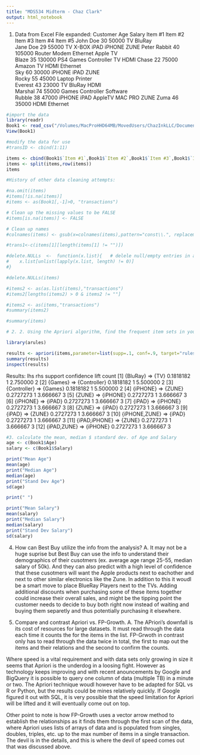 ```yaml
---
title: "MDS534 Midterm - Chaz Clark"
output: html_notebook
---
```


1. Data from Excel File expanded:
Customer	Age	Salary	Item #1	Item #2	Item #3	Item #4	Item #5
John Doe	30	50000	TV	BluRay			
Jane Doe	29	55000	TV	X-BOX	iPAD	iPHONE	ZUNE
Peter Rabbit	40	105000	Router	Modem	Ethernet	Apple TV	
Blaze	35	130000	PS4	Games	Controller	TV	HDMI
Chase	22	75000	Amazon TV	HDMI	Ethernet		
Sky	60	30000	iPHONE	iPAD	ZUNE		
Rocky	55	45000	Laptop	Printer			
Everest	43	23000	TV	BluRay	HDMI		
Marshal	74	55000	Games	Controller	Software		
Rubble	38	47000	iPHONE	iPAD	AppleTV	MAC PRO	ZUNE
Zuma	46	35000	HDMI	Ethernet						

```r
#import the data
library(readr)
Book1 <- read_csv("/Volumes/MacProHHD64MB/MovedUsers/ChazInkLLC/Documents/Documents - Mac Pro/Elmhurst/Data Mining/Midterm/Book1.csv")
View(Book1)

```

```r
#modify the data for use
#transID <- cbind(1:11)

items <- cbind(Book1$`Item #1`,Book1$`Item #2`,Book1$`Item #3`,Book1$`Item #4`,Book1$`Item #5`)
items <- split(items,row(items))
items

#History of other data cleaning attempts:

#na.omit(items)
#items[!is.na(items)]
#items <- as(Book1[,-1]>0, "transactions")

# Clean up the missing values to be FALSE
#items[is.na(items)] <- FALSE

# Clean up names
#colnames(items) <- gsub(x=colnames(items),pattern="const\\.", replacement=" ")

#trans1<-c(items[1][length(items[1] != "")])

#delete.NULLs  <-  function(x.list){   # delele null/empty entries in a list 
#    x.list[unlist(lapply(x.list, length) != 0)] 
#} 

#delete.NULLs(items) 

#items2 <- as(as.list(items),"transactions")
#items2[lengths(items2) > 0 & items2 != ""]

#items2 <- as(items,"transactions")
#summary(items2)

#summary(items)
```

```r
# 2. 2.	Using the Apriori algorithm, find the frequent item sets in your data. Illustrate all your steps in the process

library(arules)

results <- apriori(items,parameter=list(supp=.1, conf=.9, target="rules"))
summary(results)
inspect(results)
```

 Results:
      lhs               rhs           support   confidence lift       count
[1]	  {BluRay}	    =>	{TV}	        0.1818182	1	          2.750000	2
[2]	  {Games}	      =>	{Controller}	0.1818182	1	          5.500000	2
[3]	  {Controller}	=>	{Games}	      0.1818182	1	          5.500000	2
[4]	  {iPHONE}	    =>	{ZUNE}	      0.2727273	1	          3.666667	3
[5]	  {ZUNE}	      =>	{iPHONE}    	0.2727273	1	          3.666667	3
[6]	  {iPHONE}      =>	{iPAD}	      0.2727273	1	          3.666667	3
[7]	  {iPAD}	      =>	{iPHONE}    	0.2727273	1	          3.666667	3
[8]	  {ZUNE}	      =>	{iPAD}	      0.2727273	1	          3.666667	3
[9]	  {iPAD}	      =>	{ZUNE}	      0.2727273	1	          3.666667	3
[10]	{iPHONE,ZUNE}	=>	{iPAD}	      0.2727273	1	          3.666667	3
[11]	{iPAD,iPHONE}	=>	{ZUNE}	      0.2727273	1	          3.666667	3
[12]	{iPAD,ZUNE}	  =>	{iPHONE}    	0.2727273	1	          3.666667	3

```r
#3. calculate the mean, median $ standard dev. of Age and Salary
age <- c(Book1$Age)
salary <- c(Book1$Salary)

print("Mean Age")
mean(age)
print("Median Age")
median(age)
print("Stand Dev Age")
sd(age)

print(" ")

print("Mean Salary")
mean(salary)
print("Median Salary")
median(salary)
print("Stand Dev Salary")
sd(salary)
```

4. How can Best Buy utilize the info from the analysis?
  A. It may not be a huge suprise but Best Buy can use the info to understand their demographics of their cusotmers (ex. average age range 25-55, median salary of 50k). And they can also predict with a high level of confidence that these cusotmers will want the Apple products next to eachother and next to other similar electronics like the Zune. In addition to this it woudl be a smart move to place BlueRay Players next to the TVs. Adding additional discounts when purchasing some of these items together could increase their overall sales, and might be the tipping point the customer needs to decide to buy both right now instead of waiting and buying them separetly and thus potentially purchasing it elsewhere.
  
5. Compare and contrast Apriori vs. FP-Growth.
 A. The APriori's downfall is its cost of resources for large datasets. It must read through the data each time it counts the for the items in the list. FP-Grwoth in contrast only has to read through the data twice in total, the first to map out the items and their relations and the second to confirm the counts. 
 
 Where speed is a vital requirement and with data sets only growing in size it seems that Apriori is the underdog in a loosing fight. However as technology keeps improving and with recent anouncements by Google and BigQuery it is possible to query one column of data (multiple TB) in a minute or two. The Apriori technique woudl however have to be adapted for SQL vs R or Python, but the results could be mines relatively quickly. If Google figured it out with SQL, it is very possible that the speed limitation for Apriori will be lifted and it will eventually come out on top.
 
 Other point to note is how FP-Growth uses a vector arrow method to establish the relationships as it finds them through the first scan of the data, where Apriori uses lists of arrays of data and is populated from singles, doubles, triples, etc. up to the max number of items in a single transaction. The devil is in the details, and this is where the devil of speed comes out that was discussed above.

